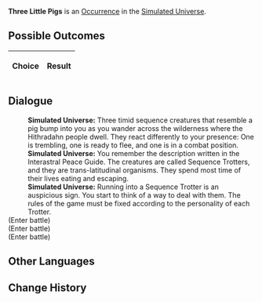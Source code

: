 {{Simulated Universe Event Infobox
|title         = Three Little Pigs
|image         = Random Event ThreePig.png
|type          =
|domains_su    = Occurrence
|domains_ext   = Occurrence
|domains_swarm = 
|domains_gng   = 
|requirements  =
|prev          = 
|next          = 
|indexRewards  =
|characters    = 
}}
'''Three Little Pigs''' is an [[Simulated Universe/Occurrence|Occurrence]] in the [[Simulated Universe]].

==Possible Outcomes==
{| class="article-table"
!Choice
!Result

|}

<!--
==Gameplay Notes==

-->
==Dialogue==
{{Dialogue Start}}
:'''Simulated Universe:''' Three timid sequence creatures that resemble a pig bump into you as you wander across the wilderness where the Hithradahn people dwell. They react differently to your presence: One is trembling, one is ready to flee, and one is in a combat position.
:'''Simulated Universe:''' You remember the description written in the Interastral Peace Guide. The creatures are called Sequence Trotters, and they are trans-latitudinal organisms. They spend most time of their lives eating and escaping.
:'''Simulated Universe:''' Running into a Sequence Trotter is an auspicious sign. You start to think of a way to deal with them. The rules of the game must be fixed according to the personality of each Trotter.
;(Enter battle)
:{{Enemy List|Trot Deuce*1/ATK +%, DEF +%, HP +%, SPD +%, Toughness +%;Trot Prime*1/ATK +%, DEF +%, HP +%, SPD +%, Toughness +%;Trot Tri*1/ATK +%, DEF +%, HP +%, SPD +%, Toughness +%}}
;(Enter battle)
:{{Enemy List|Trot Deuce*1/ATK +%, DEF +%, HP +%, SPD +%, Toughness +%;Trot Prime*1/ATK +%, DEF +%, HP +%, SPD +%, Toughness +%;Trot Tri*1/ATK +%, DEF +%, HP +%, SPD +%, Toughness +%}}
;(Enter battle)
:{{Enemy List|Trot Deuce*1/ATK +%, DEF +%, HP +%, SPD +%, Toughness +%;Trot Prime*1/ATK +%, DEF +%, HP +%, SPD +%, Toughness +%;Trot Tri*1/ATK +%, DEF +%, HP +%, SPD +%, Toughness +%}}
{{Dialogue End}}

==Other Languages==
{{Other Languages
|en   = Three Little Pigs
|zhs  = 三只小猪
|zht  = 三隻小豬
|ja   = {{Rubi|三匹|さんびき}}の{{Rubi|子豚|こぶた}}
|ko   = 아기 돼지 3형제
|es   = Los tres cerditos
|fr   = Trois petits cochons
|ru   = Три поросёнка
|th   = ลูกหมูสามตัว
|vi   = Ba Chú Heo Con
|de   = Drei kleine Schweinchen
|id   = Tiga Babi Kecil
|pt   = Os Três Porquinhos
}}

==Change History==
{{Change History|1.3}}
